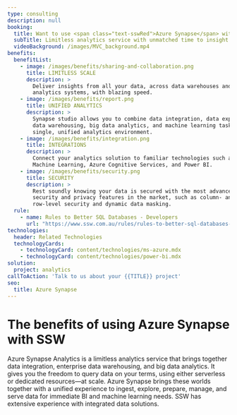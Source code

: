 ```yaml
---
type: consulting
description: null
booking:
  title: Want to use <span class="text-sswRed">Azure Synapse</span> with SSW?
  subTitle: Limitless analytics service with unmatched time to insight
  videoBackground: /images/MVC_background.mp4
benefits:
  benefitList:
    - image: /images/benefits/sharing-and-collaboration.png
      title: LIMITLESS SCALE
      description: >
        Deliver insights from all your data, across data warehouses and big data
        analytics systems, with blazing speed.
    - image: /images/benefits/report.png
      title: UNIFIED ANALYTICS
      description: >
        Synapse studio allows you to combine data integration, data exploration,
        data warehousing, big data analytics, and machine learning tasks in a
        single, unified analytics environment.
    - image: /images/benefits/integration.png
      title: INTEGRATIONS
      description: >
        Connect your analytics solution to familiar technologies such as Azure
        Machine Learning, Azure Cognitive Services, and Power BI.
    - image: /images/benefits/security.png
      title: SECURITY
      description: >
        Rest soundly knowing your data is secured with the most advanced
        security and privacy features in the market, such as column- and
        row-level security and dynamic data masking.
  rule:
    - name: Rules to Better SQL Databases - Developers
      url: "https://www.ssw.com.au/rules/rules-to-better-sql-databases-developers"
technologies:
  header: Related Technologies
  technologyCards:
    - technologyCard: content/technologies/ms-azure.mdx
    - technologyCard: content/technologies/power-bi.mdx
solution:
  project: analytics
callToAction: 'Talk to us about your {{TITLE}} project'
seo:
  title: Azure Synapse
---
```


# The benefits of using **Azure Synapse** with SSW

Azure Synapse Analytics is a limitless analytics service that brings together data integration, enterprise data warehousing, and big data analytics. It gives you the freedom to query data on your terms, using either serverless or dedicated resources—at scale. Azure Synapse brings these worlds together with a unified experience to ingest, explore, prepare, manage, and serve data for immediate BI and machine learning needs. SSW has extensive experience with integrated data solutions.

<VideoEmbed url="https://www.youtube.com/watch?v=dvP0JwchjfI" />
